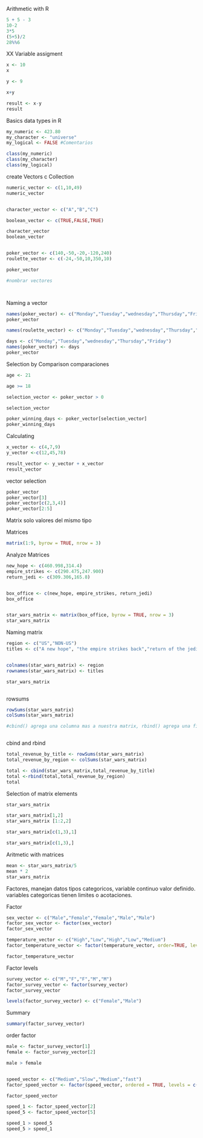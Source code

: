 Arithmetic with R

```r
5 + 5 - 3
10-2
3*5
(5+5)/2
28%%6
```
XX
Variable assigment

```r
x <- 10
x

y <- 9

x+y

result <- x-y
result


```
Basics data types in R

```r
my_numeric <- 423.80
my_character <- "universe"
my_logical <- FALSE #Comentarios

class(my_numeric)
class(my_character) 
class(my_logical)

```
create Vectors c Collection

```r
numeric_vector <- c(1,10,49)
numeric_vector


character_vector <- c("A","B","C")

boolean_vector <- c(TRUE,FALSE,TRUE)

character_vector
boolean_vector


poker_vector <- c(140,-50,-20,-120,240)
roulette_vector <- c(-24,-50,10,350,10)

poker_vector 

#nombrar vectores 




```

Naming a vector

```r

names(poker_vector) <- c("Monday","Tuesday","wednesday","Thursday","Friday")
poker_vector

names(roulette_vector) <- c("Monday","Tuesday","wednesday","Thursday","Friday")

days <- c("Monday","Tuesday","wednesday","Thursday","Friday")
names(poker_vector) <- days
poker_vector
```
Selection by Comparison comparaciones

```r
age <- 21

age >= 18

selection_vector <- poker_vector > 0

selection_vector

poker_winning_days <- poker_vector[selection_vector]
poker_winning_days


```
Calculating

```r

x_vector <- c(4,7,9)
y_vector <-c(12,45,78)

result_vector <- y_vector + x_vector
result_vector


```
vector selection

```r
poker_vector
poker_vector[3]
poker_vector[c(2,3,4)]
poker_vector[2:5]

```

Matrix solo valores del mismo tipo

Matrices

```r
matrix(1:9, byrow = TRUE, nrow = 3)


```
Analyze Matrices

```r

new_hope <- c(460.998,314.4)
empire_strikes <- c(290.475,247.900)
return_jedi <- c(309.306,165.8)


box_office <- c(new_hope, empire_strikes, return_jedi)
box_office


star_wars_matrix <- matrix(box_office, byrow = TRUE, nrow = 3)
star_wars_matrix


```
Naming matrix

```r
region <- c("US","NON-US")
titles <- c("A new hope", "the empire strikes back","return of the jedi")


colnames(star_wars_matrix) <- region
rownames(star_wars_matrix) <- titles

star_wars_matrix



```
rowsums

```r
rowSums(star_wars_matrix)
colSums(star_wars_matrix)

#cbind() agrega una columna mas a nuestra matrix, rbind() agrega una fila



```
cbind and rbind

```r
total_revenue_by_title <- rowSums(star_wars_matrix)
total_revenue_by_region <- colSums(star_wars_matrix)

total <- cbind(star_wars_matrix,total_revenue_by_title)
total <-rbind(total,total_revenue_by_region)
total

```
Selection of matrix elements 

```r
star_wars_matrix

star_wars_matrix[1,2]
star_wars_matrix [1:2,2]

star_wars_matrix[c(1,3),1]

star_wars_matrix[c(1,3),]


```
Aritmetic with matrices


```r
mean <- star_wars_matrix/5
mean * 2
star_wars_matrix

```

Factores, manejan datos tipos categoricos, variable continuo valor definido. variables categoricas tienen limites o acotaciones.

Factor

```r
sex_vector <- c("Male","Female","Female","Male","Male")
factor_sex_vector <- factor(sex_vector)
factor_sex_vector
```
```r
temperature_vector <- c("High","Low","High","Low","Medium")
factor_temperature_vector <- factor(temperature_vector, order=TRUE, levels = c("Low","Medium","High"))

factor_temperature_vector
```
Factor levels

```r

survey_vector <- c("M","F","F","M","M")
factor_survey_vector <- factor(survey_vector)
factor_survey_vector

levels(factor_survey_vector) <- c("Female","Male")
```
Summary

```r
summary(factor_survey_vector)

```

order factor

```r
male <- factor_survey_vector[1]
female <- factor_survey_vector[2]

male > female


speed_vector <- c("Medium","Slow","Medium","fast")
factor_speed_vector <- factor(speed_vector, ordered = TRUE, levels = c("Slow","Medium","fast"))

factor_speed_vector

speed_1 <- factor_speed_vector[2]
speed_5 <- factor_speed_vector[5]

speed_1 > speed_5
speed_5 > speed_1
 
```

